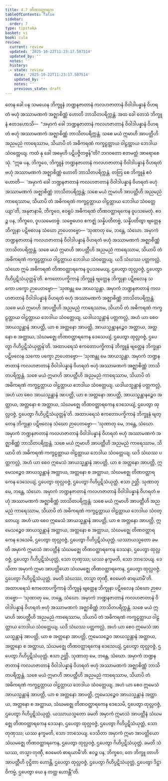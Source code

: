 ```yaml
---
title: 4.7 တိဏဝတ္ထာရက
tableOfContents: false
sidebar:
  order: 7
type: tipitaka
basket: vi
book: cula
review:
  current: review
  updated: '2025-10-22T11:23:17.507514'
  updated_by: ''
  notes: ''
  history:
  - state: review
    date: '2025-10-22T11:23:17.507514'
    updated_by: ''
    notes: ''
    previous_state: draft
---
```



<ReviewStatus review={frontmatter.review} showDetails={true} />

<HypothesisAnnotation frontmatter={frontmatter} />

<DynamicBreadcrumb />

<Division number="212" book="cula" e="ch" v="4" p="208">

<Paragraph number="871" book="cula">
တေန ခေါ ပန သမယေန ဘိက္ခူနံ ဘဏ္ဍနဇာတာနံ ကလဟဇာတာနံ ဝိဝါဒါပန္နာနံ ဝိဟရတံ ဗဟုံ အဿာမဏကံ အဇ္ဈာစိဏ္ဏံ ဟောတိ ဘာသိတပရိက္ကန္တံ. အထ ခေါ တေသံ ဘိက္ခူနံ ဧတဒဟောသိ—  “အမှာကံ ခေါ ဘဏ္ဍနဇာတာနံ ကလဟဇာတာနံ ဝိဝါဒါပန္နာနံ ဝိဟရတံ ဗဟုံ အဿာမဏကံ အဇ္ဈာစိဏ္ဏံ ဘာသိတပရိက္ကန္တံ. သစေ မယံ ဣမာဟိ အာပတ္တီဟိ အညမညံ ကာရေဿာမ, သိယာပိ တံ အဓိကရဏံ ကက္ခဠတ္တာယ ဝါဠတ္တာယ ဘေဒါယ သံဝတ္တေယျ. ကထံ နု ခေါ အမှေဟိ ပဋိပဇ္ဇိတဗ္ဗန်”တိ? ဘဂဝတော ဧတမတ္ထံ အာရောစေသုံ.
</Paragraph>

<Paragraph number="872" book="cula">
“ဣဓ ပန, ဘိက္ခဝေ, ဘိက္ခူနံ ဘဏ္ဍနဇာတာနံ ကလဟဇာတာနံ ဝိဝါဒါပန္နာနံ ဝိဟရတံ ဗဟုံ အဿာမဏကံ အဇ္ဈာစိဏ္ဏံ ဟောတိ ဘာသိတပရိက္ကန္တံ. တတြ စေ ဘိက္ခူနံ ဧဝံ ဟောတိ—  ‘အမှာကံ ခေါ ဘဏ္ဍနဇာတာနံ ကလဟဇာတာနံ ဝိဝါဒါပန္နာနံ ဝိဟရတံ ဗဟုံ အဿာမဏကံ အဇ္ဈာစိဏ္ဏံ ဘာသိတပရိက္ကန္တံ; သစေ မယံ ဣမာဟိ အာပတ္တီဟိ အညမညံ ကာရေဿာမ, သိယာပိ တံ အဓိကရဏံ ကက္ခဠတ္တာယ ဝါဠတ္တာယ ဘေဒါယ သံဝတ္တေယျာ’တိ, အနုဇာနာမိ, ဘိက္ခဝေ, ဧဝရူပံ အဓိကရဏံ တိဏဝတ္ထာရကေန ဝူပသမေတုံ. ဧဝဉ္စ ပန, ဘိက္ခဝေ, ဝူပသမေတဗ္ဗံ. သဗ္ဗေဟေဝ ဧကဇ္ဈံ သန္နိပတိတဗ္ဗံ, သန္နိပတိတွာ ဗျတ္တေန ဘိက္ခုနာ ပဋိဗလေန သံဃော ဉာပေတဗ္ဗော—
</Paragraph>

<Paragraph number="873" book="cula">
‘သုဏာတု မေ, ဘန္တေ, သံဃော. အမှာကံ ဘဏ္ဍနဇာတာနံ ကလဟဇာတာနံ ဝိဝါဒါပန္နာနံ ဝိဟရတံ ဗဟုံ အဿာမဏကံ အဇ္ဈာစိဏ္ဏံ ဘာသိတပရိက္ကန္တံ. သစေ မယံ ဣမာဟိ အာပတ္တီဟိ အညမညံ ကာရေဿာမ, သိယာပိ တံ အဓိကရဏံ ကက္ခဠတ္တာယ ဝါဠတ္တာယ ဘေဒါယ သံဝတ္တေယျ. ယဒိ သံဃဿ ပတ္တကလ္လံ, သံဃော ဣမံ အဓိကရဏံ တိဏဝတ္ထာရကေန ဝူပသမေယျ, ဌပေတွာ ထုလ္လဝဇ္ဇံ, ဌပေတွာ ဂိဟိပ္ပဋိသံယုတ္တန်’တိ. ဧကတောပက္ခိကာနံ ဘိက္ခူနံ ဗျတ္တေန ဘိက္ခုနာ ပဋိဗလေန သကော ပက္ခော ဉာပေတဗ္ဗော—
</Paragraph>

<Paragraph number="874" book="cula">
‘သုဏန္တု မေ အာယသ္မန္တာ. အမှာကံ ဘဏ္ဍနဇာတာနံ ကလဟဇာတာနံ ဝိဝါဒါပန္နာနံ ဝိဟရတံ ဗဟုံ အဿာမဏကံ အဇ္ဈာစိဏ္ဏံ ဘာသိတပရိက္ကန္တံ. သစေ မယံ ဣမာဟိ အာပတ္တီဟိ အညမညံ ကာရေဿာမ, သိယာပိ တံ အဓိကရဏံ ကက္ခဠတ္တာယ ဝါဠတ္တာယ ဘေဒါယ သံဝတ္တေယျ. ယဒါယသ္မန္တာနံ ပတ္တကလ္လံ, အဟံ ယာ စေဝ အာယသ္မန္တာနံ အာပတ္တိ, ယာ စ အတ္တနော အာပတ္တိ, အာယသ္မန္တာနဉ္စေဝ အတ္ထာယ, အတ္တနော စ အတ္ထာယ, သံဃမဇ္ဈေ တိဏဝတ္ထာရကေန ဒေသေယျံ, ဌပေတွာ ထုလ္လဝဇ္ဇံ, ဌပေတွာ ဂိဟိပ္ပဋိသံယုတ္တန်’တိ.
</Paragraph>

<Paragraph number="875" book="cula">
အထာပရေသံ ဧကတောပက္ခိကာနံ ဘိက္ခူနံ ဗျတ္တေန ဘိက္ခုနာ ပဋိဗလေန သကော ပက္ခော ဉာပေတဗ္ဗော—
</Paragraph>

<Paragraph number="876" book="cula">
‘သုဏန္တု မေ အာယသ္မန္တာ. အမှာကံ ဘဏ္ဍနဇာတာနံ ကလဟဇာတာနံ ဝိဝါဒါပန္နာနံ ဝိဟရတံ ဗဟုံ အဿာမဏကံ အဇ္ဈာစိဏ္ဏံ ဘာသိတပရိက္ကန္တံ. သစေ မယံ ဣမာဟိ အာပတ္တီဟိ အညမညံ ကာရေဿာမ, သိယာပိ တံ အဓိကရဏံ ကက္ခဠတ္တာယ ဝါဠတ္တာယ ဘေဒါယ သံဝတ္တေယျ. ယဒါယသ္မန္တာနံ ပတ္တကလ္လံ, အဟံ ယာ စေဝ အာယသ္မန္တာနံ အာပတ္တိ, ယာ စ အတ္တနော အာပတ္တိ, အာယသ္မန္တာနဉ္စေဝ အတ္ထာယ, အတ္တနော စ အတ္ထာယ, သံဃမဇ္ဈေ တိဏဝတ္ထာရကေန ဒေသေယျံ, ဌပေတွာ ထုလ္လဝဇ္ဇံ, ဌပေတွာ ဂိဟိပ္ပဋိသံယုတ္တန်’တိ.
</Paragraph>

</Division>
<Division number="213" book="cula" e="ch" v="4" p="209">

<Paragraph number="877" book="cula">
အထာပရေသံ ဧကတောပက္ခိကာနံ ဘိက္ခူနံ ဗျတ္တေန ဘိက္ခုနာ ပဋိဗလေန သံဃော ဉာပေတဗ္ဗော—
</Paragraph>

<Paragraph number="878" book="cula">
‘သုဏာတု မေ, ဘန္တေ, သံဃော. အမှာကံ ဘဏ္ဍနဇာတာနံ ကလဟဇာတာနံ ဝိဝါဒါပန္နာနံ ဝိဟရတံ ဗဟုံ အဿာမဏကံ အဇ္ဈာစိဏ္ဏံ ဘာသိတပရိက္ကန္တံ. သစေ မယံ ဣမာဟိ အာပတ္တီဟိ အညမညံ ကာရေဿာမ, သိယာပိ တံ အဓိကရဏံ ကက္ခဠတ္တာယ ဝါဠတ္တာယ ဘေဒါယ သံဝတ္တေယျ. ယဒိ သံဃဿ ပတ္တကလ္လံ, အဟံ ယာ စေဝ ဣမေသံ အာယသ္မန္တာနံ အာပတ္တိ, ယာ စ အတ္တနော အာပတ္တိ, ဣမေသဉ္စေဝ အာယသ္မန္တာနံ အတ္ထာယ, အတ္တနော စ အတ္ထာယ, သံဃမဇ္ဈေ တိဏဝတ္ထာရကေန ဒေသေယျံ, ဌပေတွာ ထုလ္လဝဇ္ဇံ, ဌပေတွာ ဂိဟိပ္ပဋိသံယုတ္တံ. ဧသာ ဉတ္တိ.
</Paragraph>

<Paragraph number="879" book="cula">
သုဏာတု မေ, ဘန္တေ, သံဃော. အမှာကံ ဘဏ္ဍနဇာတာနံ ကလဟဇာတာနံ ဝိဝါဒါပန္နာနံ ဝိဟရတံ ဗဟုံ အဿာမဏကံ အဇ္ဈာစိဏ္ဏံ ဘာသိတပရိက္ကန္တံ. သစေ မယံ ဣမာဟိ အာပတ္တီဟိ အညမညံ ကာရေဿာမ, သိယာပိ တံ အဓိကရဏံ ကက္ခဠတ္တာယ ဝါဠတ္တာယ ဘေဒါယ သံဝတ္တေယျ. အဟံ ယာ စေဝ ဣမေသံ အာယသ္မန္တာနံ အာပတ္တိ, ယာ စ အတ္တနော အာပတ္တိ, ဣမေသဉ္စေဝ အာယသ္မန္တာနံ အတ္ထာယ, အတ္တနော စ အတ္ထာယ, သံဃမဇ္ဈေ တိဏဝတ္ထာရကေန ဒေသေမိ, ဌပေတွာ ထုလ္လဝဇ္ဇံ, ဌပေတွာ ဂိဟိပ္ပဋိသံယုတ္တံ. ယဿာယသ္မတော ခမတိ အမှာကံ ဣမာသံ အာပတ္တီနံ သံဃမဇ္ဈေ တိဏဝတ္ထာရကေန ဒေသနာ, ဌပေတွာ ထုလ္လဝဇ္ဇံ, ဌပေတွာ ဂိဟိပ္ပဋိသံယုတ္တံ, သော တုဏှဿ; ယဿ နက္ခမတိ, သော ဘာသေယျ.
</Paragraph>

<Paragraph number="880" book="cula">
ဒေသိတာ အမှာကံ ဣမာ အာပတ္တိယော သံဃမဇ္ဈေ တိဏဝတ္ထာရကေန, ဌပေတွာ ထုလ္လဝဇ္ဇံ, ဌပေတွာ ဂိဟိပ္ပဋိသံယုတ္တံ. ခမတိ သံဃဿ, တသ္မာ တုဏှီ, ဧဝမေတံ ဓာရယာမီ’တိ.
</Paragraph>

</Division>
<Division number="214" book="cula" e="ch" v="4" p="210">

<Paragraph number="881" book="cula">
အထာပရေသံ ဧကတောပက္ခိကာနံ ဘိက္ခူနံ ဗျတ္တေန ဘိက္ခုနာ ပဋိဗလေန သံဃော ဉာပေတဗ္ဗော—
</Paragraph>

<Paragraph number="882" book="cula">
‘သုဏာတု မေ, ဘန္တေ, သံဃော. အမှာကံ ဘဏ္ဍနဇာတာနံ ကလဟဇာတာနံ ဝိဝါဒါပန္နာနံ ဝိဟရတံ ဗဟုံ အဿာမဏကံ အဇ္ဈာစိဏ္ဏံ ဘာသိတပရိက္ကန္တံ. သစေ မယံ ဣမာဟိ အာပတ္တီဟိ အညမညံ ကာရေဿာမ, သိယာပိ တံ အဓိကရဏံ ကက္ခဠတ္တာယ ဝါဠတ္တာယ ဘေဒါယ သံဝတ္တေယျ. ယဒိ သံဃဿ ပတ္တကလ္လံ, အဟံ ယာ စေဝ ဣမေသံ အာယသ္မန္တာနံ အာပတ္တိ, ယာ စ အတ္တနော အာပတ္တိ, ဣမေသဉ္စေဝ အာယသ္မန္တာနံ အတ္ထာယ, အတ္တနော စ အတ္ထာယ, သံဃမဇ္ဈေ တိဏဝတ္ထာရကေန ဒေသေယျံ, ဌပေတွာ ထုလ္လဝဇ္ဇံ, ဌပေတွာ ဂိဟိပ္ပဋိသံယုတ္တံ. ဧသာ ဉတ္တိ.
</Paragraph>

<Paragraph number="883" book="cula">
သုဏာတု မေ, ဘန္တေ, သံဃော. အမှာကံ ဘဏ္ဍနဇာတာနံ ကလဟဇာတာနံ ဝိဝါဒါပန္နာနံ ဝိဟရတံ ဗဟုံ အဿာမဏကံ အဇ္ဈာစိဏ္ဏံ ဘာသိတပရိက္ကန္တံ. သစေ မယံ ဣမာဟိ အာပတ္တီဟိ အညမညံ ကာရေဿာမ, သိယာပိ တံ အဓိကရဏံ ကက္ခဠတ္တာယ ဝါဠတ္တာယ ဘေဒါယ သံဝတ္တေယျ. အဟံ ယာ စေဝ ဣမေသံ အာယသ္မန္တာနံ အာပတ္တိ, ယာ စ အတ္တနော အာပတ္တိ, ဣမေသဉ္စေဝ အာယသ္မန္တာနံ အတ္ထာယ, အတ္တနော စ အတ္ထာယ, သံဃမဇ္ဈေ တိဏဝတ္ထာရကေန ဒေသေမိ, ဌပေတွာ ထုလ္လဝဇ္ဇံ, ဌပေတွာ ဂိဟိပ္ပဋိသံယုတ္တံ. ယဿာယသ္မတော ခမတိ အမှာကံ ဣမာသံ အာပတ္တီနံ သံဃမဇ္ဈေ တိဏဝတ္ထာရကေန ဒေသနာ, ဌပေတွာ ထုလ္လဝဇ္ဇံ, ဌပေတွာ ဂိဟိပ္ပဋိသံယုတ္တံ, သော တုဏှဿ; ယဿ နက္ခမတိ, သော ဘာသေယျ.
</Paragraph>

<Paragraph number="884" book="cula">
ဒေသိတာ အမှာကံ ဣမာ အာပတ္တိယော သံဃမဇ္ဈေ တိဏဝတ္ထာရကေန, ဌပေတွာ ထုလ္လဝဇ္ဇံ, ဌပေတွာ ဂိဟိပ္ပဋိသံယုတ္တံ. ခမတိ သံဃဿ, တသ္မာ တုဏှီ, ဧဝမေတံ ဓာရယာမီ’တိ.
</Paragraph>

<Paragraph number="885" book="cula">
ဧဝဉ္စ ပန, ဘိက္ခဝေ, တေ ဘိက္ခူ တာဟိ အာပတ္တီဟိ ဝုဋ္ဌိတာ ဟောန္တိ, ဌပေတွာ ထုလ္လဝဇ္ဇံ, ဌပေတွာ ဂိဟိပ္ပဋိသံယုတ္တံ, ဌပေတွာ ဒိဋ္ဌာဝိကမ္မံ, ဌပေတွာ ယေ န တတ္ထ ဟောန္တီ”တိ.
</Paragraph>
</Division>